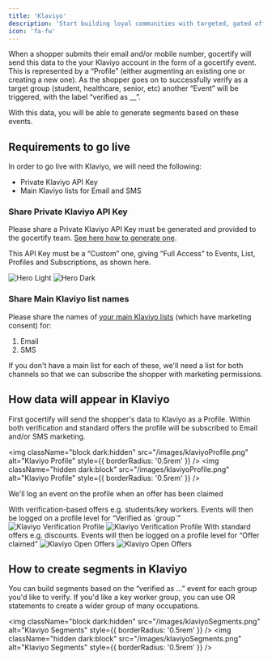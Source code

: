 ```yaml
---
title: 'Klaviyo'
description: 'Start building loyal communities with targeted, gated offers.'
icon: 'fa-fw'
---
```


When a shopper submits their email and/or mobile number, gocertify will send this data to the your Klaviyo account in the form of a gocertify event. This is represented by a “Profile” (either augmenting an existing one or creating a new one).
As the shopper goes on to successfully verify as a target group (student, healthcare, senior, etc) another “Event” will be triggered, with the label “verified as __”. 

With this data, you will be able to generate segments based on these events.

## Requirements to go live

In order to go live with Klaviyo, we will need the following:

- Private Klaviyo API Key
- Main Klaviyo lists for Email and SMS

### Share Private Klaviyo API Key
Please share a Private Klaviyo API Key must be generated and provided to the gocertify team. [See here how to generate one](https://help.klaviyo.com/hc/en-us/articles/7423954176283#before-you-begin1).

This API Key must be a “Custom” one, giving “Full Access” to Events, List, Profiles and Subscriptions, as shown here.

<Frame caption="Klaviyo API Key Permissions">
<img
  className="block dark:hidden"
  src="/images/klaviyoAPI.png"
  alt="Hero Light"
  style={{ borderRadius: '0.5rem' }}
/>
<img
  className="hidden dark:block"
  src="/images/klaviyoAPI.png"
  alt="Hero Dark"
  style={{ borderRadius: '0.5rem' }}
/>
</Frame>

### Share Main Klaviyo list names
Please share the names of [your main Klaviyo lists](https://help.klaviyo.com/hc/en-us/articles/360043947571) (which have marketing consent) for:

1. Email
2. SMS

If you don't have a main list for each of these, we'll need a list for both channels so that we can subscribe the shopper with marketing permissions.

## How data will appear in Klaviyo

First gocertify will send the shopper's data to Klaviyo as a Profile. Within both verification and standard offers the profile will be subscribed to Email and/or SMS marketing.

<img
  className="block dark:hidden"
  src="/images/klaviyoProfile.png"
  alt="Klaviyo Profile"
  style={{ borderRadius: '0.5rem' }}
/>
<img
  className="hidden dark:block"
  src="/images/klaviyoProfile.png"
  alt="Klaviyo Profile"
  style={{ borderRadius: '0.5rem' }}
/>

We'll log an event on the profile when an offer has been claimed

<CardGroup>
<Card>
With verification-based offers e.g. students/key workers. Events will then be logged on a profile level for “Verified as `group`”
<img
  className="block dark:hidden"
  src="/images/klaviyoVerificationProfile.png"
  alt="Klaviyo Verification Profile"
  style={{ borderRadius: '0.5rem' }}
/>
<img
  className="hidden dark:block"
  src="/images/klaviyoVerificationProfile.png"
  alt="Klaviyo Verification Profile"
  style={{ borderRadius: '0.5rem' }}
/>


</Card>
<Card>
With standard offers e.g. discounts. Events will then be logged on a profile level for “Offer claimed”
<img
  className="block dark:hidden"
  src="/images/klaviyoOpenOffers.png"
  alt="Klaviyo Open Offers"
  style={{ borderRadius: '0.5rem' }}
/>
<img
  className="hidden dark:block"
  src="/images/klaviyoOpenOffers.png"
  alt="Klaviyo Open Offers"
  style={{ borderRadius: '0.5rem' }}
/>

</Card>
</CardGroup>

## How to create segments in Klaviyo
You can build segments based on the “verified as …” event for each group you'd like to verify. 
If you'd like a key worker group, you can use OR statements to create a wider group of many occupations.

<img
  className="block dark:hidden"
  src="/images/klaviyoSegments.png"
  alt="Klaviyo Segments"
  style={{ borderRadius: '0.5rem' }}
/>
<img
  className="hidden dark:block"
  src="/images/klaviyoSegments.png"
  alt="Klaviyo Segments"
  style={{ borderRadius: '0.5rem' }}
/>
